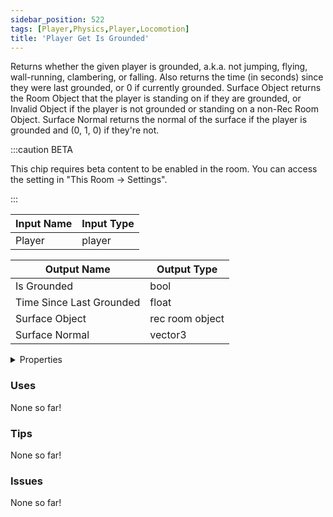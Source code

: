 ```yaml
---
sidebar_position: 522
tags: [Player,Physics,Player,Locomotion]
title: 'Player Get Is Grounded'
---
```


Returns whether the given player is grounded, a.k.a. not jumping, flying, wall-running, clambering, or falling. Also returns the time (in seconds) since they were last grounded, or 0 if currently grounded. Surface Object returns the Room Object that the player is standing on if they are grounded, or Invalid Object if the player is not grounded or standing on a non-Rec Room Object. Surface Normal returns the normal of the surface if the player is grounded and (0, 1, 0) if they're not.

:::caution BETA

This chip requires beta content to be enabled in the room. You can access the setting in "This Room -> Settings".

:::

<DocusaurusSvg />

| Input Name | Input Type |
|-----------|-----------|
| Player | player |

| Output Name | Output Type |
|-----------|-----------|
| Is Grounded | bool |
| Time Since Last Grounded | float |
| Surface Object | rec room object |
| Surface Normal | vector3 |


<details>
  <summary>Properties</summary>
  <div>
    <div>
    <table>
      <thead>
        <tr>
          <th>Is beta required?</th>
          <th>Yes</th>
        </tr>
        <tr>
          <th>Is this chip a trolling risk?</th>
          <th>No</th>
        </tr>
        <tr>
          <th>Is this chip a role assignment risk?</th>
          <th>No</th>
        </tr>
        <tr>
          <th>Chip UUID</th>
          <th>4db35e9d-3a1d-4823-a011-7f94e028a3e7</th>
        </tr>
        <tr>
          <th>Room availability</th>
          <th>Available everywhere</th>
        </tr>
      </thead>
    </table>
    </div>
  </div>
</details>

### Uses

None so far!

### Tips

None so far!

### Issues

None so far!